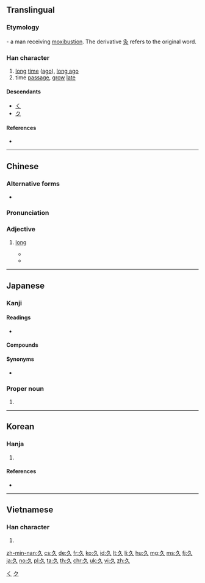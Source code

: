 {{character info/new}}
{{also|乆}}<!-- may be replaced by zh-forms -->
==Translingual==
{{stroke order|type=animate}}

===Etymology===
{{liushu|p}} - a man receiving [[moxibustion]]. The derivative [[灸]] refers to the original word.

===Han character===
{{Han char|rn=4|rad=丿|as=02|sn=3|four=27800|canj=NO,XNO}}

# [[long]] [[time]] ([[ago]]), [[long ago]]
# time [[passage]], [[grow]] [[late]]

====Descendants====
* [[く]]
* [[ク]]

====References====
* {{Han ref|kx=0081.190|dkj=00118|dj=0165.060|hdz=10033.030|uh=4E45|ud=20037|bh=A45B|bd=42075}}

[[Category:Han characters from which hiragana were derived|く]]
[[Category:Han characters from which katakana were derived|ク]]

----

==Chinese==
{{zh-forms}}

===Alternative forms===
* {{zh-l|乆}}

===Pronunciation===
{{zh-pron
|m=jiǔ
|c=gau2
|h=pfs=kiú
|mn=kiú/kú
|mn_note=kiú - literary; kú - vernacular
|mc=y
|oc=y
|ma=y
|cat=a,n
}}

===Adjective===
{{zh-adj}}

# {{qualifier|of time}} [[long]]
#* {{zh-x|你 待 了 多 '''久'''？|How '''long''' did you stay?}}
#* {{zh-x|我們 走 了 很 '''久'''。|We walked for a '''long time'''.}}

----

==Japanese==

===Kanji===
{{ja-kanji|grade=5|rs=丿02}}

====Readings====
* {{ja-readings|goon=[[く]] (ku)|kanon=[[きゅう]] (kyū)|kun=[[ひさしい]] ([[久しい]], hisashii)}}

====Compounds====
{{der5
| {{ja-l|久遠}}
| {{ja-l|久懐}}
| {{ja-l|久慈目}}
| {{ja-l|久方}}
| {{ja-l|久闊}}, {{ja-l|久濶}}
}}

====Synonyms====
* {{l|ja|永}}

===Proper noun===
{{ja-pos|ひさし|proper}}

# {{given name|male|lang=ja|sort=ひさし}}

----

==Korean==

===Hanja===
{{ko-hanja|hangeul=구|rv=gu|mr=ku|eumhun=오랠|ehrv=orael|ehmr=orael|ehy=}}

# {{defn|lang=ko|sort=丿02}}

====References====
* {{Hanja ref|nav=8209}}

----

==Vietnamese==

===Han character===
{{vi-hantu|[[cửu]], [[nhân]], [[nhơn]], [[nhợn]]|rs=丿02}}

# {{defn|lang=vi|sort=丿02}}

[[zh-min-nan:久]]
[[cs:久]]
[[de:久]]
[[fr:久]]
[[ko:久]]
[[id:久]]
[[lt:久]]
[[li:久]]
[[hu:久]]
[[mg:久]]
[[ms:久]]
[[fj:久]]
[[ja:久]]
[[no:久]]
[[pl:久]]
[[ta:久]]
[[th:久]]
[[chr:久]]
[[uk:久]]
[[vi:久]]
[[zh:久]]